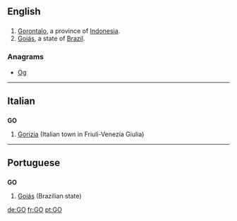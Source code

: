 ==English==
==={{abbreviation}}===
{{infl|en|abbreviation}}
#[[Gorontalo]], a province of [[Indonesia]].
#[[Goiás]], a state of [[Brazil]].

===Anagrams===
* [[Og#English|Og]]
----

==Italian==

==={{abbreviation|it}}===
'''GO'''

# [[Gorizia]] (Italian town in Friuli-Venezia Giulia)

----

==Portuguese==

==={{abbreviation|pt}}===
'''GO'''

# [[Goiás]] (Brazilian state)

[[de:GO]]
[[fr:GO]]
[[pt:GO]]